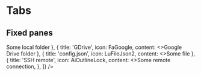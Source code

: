 
# Tabs

## Fixed panes

<DemoBox>
  <Tabs
    tabs={[
      { title: 'bin', icon: FiFolder, content: <>Some local folder</> },
      { title: 'GDrive', icon: FaGoogle, content: <>Google Drive folder</> },
      { title: 'config.json', icon: LuFileJson2, content: <>Some file</> },
      {
        title: 'SSH remote',
        icon: AiOutlineLock,
        content: <>Some remote connection</>,
      },
    ]}
  />
</DemoBox>
